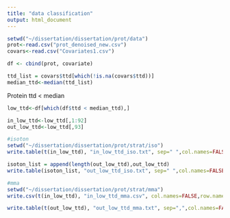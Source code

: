```yaml
---
title: "data classification"
output: html_document
---
```


```r
setwd("~/dissertation/dissertation/prot/data")
prot<-read.csv("prot_denoised_new.csv")
covars<-read.csv("Covariates1.csv")

df <- cbind(prot, covariate)
```

```r
ttd_list = covars$ttd[which(!is.na(covars$ttd))]
median_ttd<-median(ttd_list)
```


Protein ttd < median
```r
low_ttd<-df[which(df$ttd < median_ttd),]

in_low_ttd<-low_ttd[,1:92]
out_low_ttd<-low_ttd[,93]

#isoton
setwd("~/dissertation/dissertation/prot/strat/iso")
write.table(t(in_low_ttd), "in_low_ttd_iso.txt", sep=" ",col.names=FALSE,row.names = FALSE)

isoton_list = append(length(out_low_ttd),out_low_ttd)
write.table(isoton_list, "out_low_ttd_iso.txt", sep=" ",col.names=FALSE,row.names = FALSE)

#mma
setwd("~/dissertation/dissertation/prot/strat/mma")
write.csv(t(in_low_ttd), "in_low_ttd_mma.csv", col.names=FALSE,row.names = FALSE)

write.table(t(out_low_ttd), "out_low_ttd_mma.txt", sep=",",col.names=FALSE,row.names = FALSE)
```